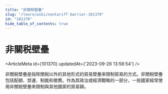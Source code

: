 ```yaml
---
title: "非關税壁壘"
slug: "/learn/wiki/nontariff-barrier-101370"
id: "101370"
hide_table_of_contents: true
---
```



# 非關税壁壘

<ArticleMeta id={101370} updatedAt={'2023-09-26 13:58:54'} />
<div className='border-solid border-b border-t-0 my-4 border-[var(--ifm-color-gray-300)]' />

非關税壁壘是指除關税以外的其他形式的貿易壁壘來限制貿易的方式。非關税壁壘包括配額、禁運、制裁和徵費。作為其政治或經濟戰略的一部分，一些國家經常使用非關税壁壘來限制與其他國家的貿易額。
